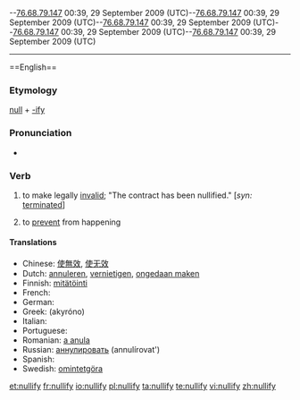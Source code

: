 --[[Special:Contributions/76.68.79.147|76.68.79.147]] 00:39, 29 September 2009 (UTC)--[[Special:Contributions/76.68.79.147|76.68.79.147]] 00:39, 29 September 2009 (UTC)--[[Special:Contributions/76.68.79.147|76.68.79.147]] 00:39, 29 September 2009 (UTC)--[[Special:Contributions/76.68.79.147|76.68.79.147]] 00:39, 29 September 2009 (UTC)--[[Special:Contributions/76.68.79.147|76.68.79.147]] 00:39, 29 September 2009 (UTC)
----
'''{{subst:nullify}}'''==English==

===Etymology===
[[null]] + [[-ify]]

===Pronunciation===
* {{audio|en-us-nullify.ogg|Audio (US)}}

===Verb===
{{en-verb|nullifies|nullifying|nullified}}

# {{transitive|legal}} to make legally [[invalid]]; "The contract has been nullified." [''syn:'' [[terminated]]]
# to [[prevent]] from happening

====Translations====
* Chinese: [[使無效]], [[使无效]]
* Dutch: [[annuleren]], [[vernietigen]], [[ongedaan maken]]
* Finnish: [[mitätöinti]]
* French: {{t+|fr|annuler}}
* German: {{t+|de|annullieren}}
* Greek: {{t+|el|ακυρώνω|sc=Grek}} (akyróno)
* Italian: {{t+|it|annullare}}
* Portuguese: {{t+|pt|anular}}
* Romanian: [[a anula]]
* Russian: [[аннулировать]] (annulírovat')
* Spanish: {{t+|es|anular}}
* Swedish: [[omintetgöra]]

[[et:nullify]]
[[fr:nullify]]
[[io:nullify]]
[[pl:nullify]]
[[ta:nullify]]
[[te:nullify]]
[[vi:nullify]]
[[zh:nullify]]